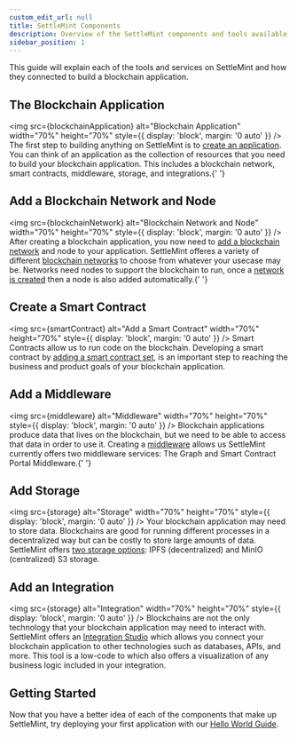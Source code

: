 ```yaml
---
custom_edit_url: null
title: SettleMint Components
description: Overview of the SettleMint components and tools available to build blockchain applications
sidebar_position: 1
---
```



This guide will explain each of the tools and services on SettleMint and how they connected to
build a blockchain application.

## The Blockchain Application

<img
  src={blockchainApplication}
  alt="Blockchain Application"
  width="70%"
  height="70%"
  style={{ display: 'block', margin: '0 auto' }}
/>
The first step to building anything on SettleMint is to [create an application](../../using-platform/create-an-application).
You can think of an application as the collection of resources that you need to build
your blockchain application. This includes a blockchain network, smart contracts,
middleware, storage, and integrations.{' '}

## Add a Blockchain Network and Node

<img
  src={blockchainNetwork}
  alt="Blockchain Network and Node"
  width="70%"
  height="70%"
  style={{ display: 'block', margin: '0 auto' }}
/>
After creating a blockchain application, you now need to [add a blockchain network](../../using-platform/add-a-network-to-an-application)
and node to your application. SettleMint offeres a variety of different [blockchain
networks](../supported-blockchains) to choose from whatever your usecase may be.
Networks need nodes to support the blockchain to run, once a [network is created](../../using-platform/add-a-node-to-a-network/)
then a node is also added automatically.{' '}

## Create a Smart Contract

<img
  src={smartContract}
  alt="Add a Smart Contract"
  width="70%"
  height="70%"
  style={{ display: 'block', margin: '0 auto' }}
/>
Smart Contracts allow us to run code on the blockchain. Developing a smart contract
by [adding a smart contract set](../../using-platform/6_add_smart_contract_sets/2_create_smart_contract_set),
is an important step to reaching the business and product goals of your blockchain
application.

## Add a Middleware

<img
  src={middleware}
  alt="Middleware"
  width="70%"
  height="70%"
  style={{ display: 'block', margin: '0 auto' }}
/>
Blockchain applications produce data that lives on the blockchain, but we need to
be able to access that data in order to use it. Creating a [middleware](../../using-platform/middleware/)
allows us SettleMint currently offers two middleware services: The Graph and Smart
Contract Portal Middleware.{' '}

## Add Storage

<img
  src={storage}
  alt="Storage"
  width="70%"
  height="70%"
  style={{ display: 'block', margin: '0 auto' }}
/>
Your blockchain application may need to store data. Blockchains are good for running
different processes in a decentralized way but can be costly to store large amounts
of data. SettleMint offers [two storage options](../../using-platform/storage/):
IPFS (decentralized) and MinIO (centralized) S3 storage.

## Add an Integration

<img
  src={storage}
  alt="Integration"
  width="70%"
  height="70%"
  style={{ display: 'block', margin: '0 auto' }}
/>
Blockchains are not the only technology that your blockchain application may need
to interact with. SettleMint offers an [Integration Studio](../../using-platform/integration-studio)
which allows you connect your blockchain application to other technologies such as
databases, APIs, and more. This tool is a low-code to which also offers a visualization
of any business logic included in your integration.

## Getting Started

Now that you have a better idea of each of the components that make up SettleMint, try deploying
your first application with our [Hello World Guide](../../launch-platform/managed-cloud-deployment/quickstart/).
